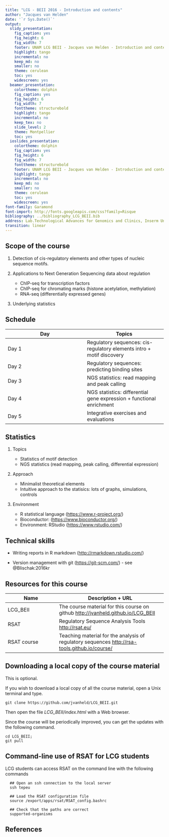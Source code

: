 ```yaml
---
title: "LCG - BEII 2016 - Introduction and contents"
author: "Jacques van Helden"
date: '`r Sys.Date()`'
output:
  slidy_presentation:
    fig_caption: yes
    fig_height: 6
    fig_width: 7
    footer: UNAM LCG BEII - Jacques van Helden - Introduction and contents
    highlight: tango
    incremental: no
    keep_md: no
    smaller: no
    theme: cerulean
    toc: yes
    widescreen: yes
  beamer_presentation:
    colortheme: dolphin
    fig_caption: yes
    fig_height: 6
    fig_width: 7
    fonttheme: structurebold
    highlight: tango
    incremental: no
    keep_tex: no
    slide_level: 2
    theme: Montpellier
    toc: yes
  ioslides_presentation:
    colortheme: dolphin
    fig_caption: yes
    fig_height: 6
    fig_width: 7
    fonttheme: structurebold
    footer: UNAM LCG BEII - Jacques van Helden - Introduction and contents
    highlight: tango
    incremental: no
    keep_md: no
    smaller: no
    theme: cerulean
    toc: yes
    widescreen: yes
font-family: Garamond
font-import: http://fonts.googleapis.com/css?family=Risque
bibliography: ../bibliography_LCG_BEII.bib
address: Lab.Technological Advances for Genomics and Clinics, Inserm Unit U1090
transition: linear
---
```



## Scope of the course


1. Detection of cis-regulatory elements and other types of nucleic sequence motifs.

2. Applications to Next Generation Sequencing data about regulation

    - ChIP-seq for transcription factors
    - ChIP-seq for chromating marks (histone acetylation, methylation)
    - RNA-seq (differentially expressed genes)
        
3. Underlying statistics

## Schedule

| Day    | Topics |
|--------|--------|
| Day 1  | Regulatory sequences: cis-regulatory elements intro + motif discovery  |
| Day 2  | Regulatory sequences: predicting binding sites |
| Day 3  | NGS statistics: read mapping and peak calling |
| Day 4  | NGS statistics: differential gene expression + functional enrichment |
| Day 5  | Integrative exercises and evaluations |


## Statistics

1. Topics

    - Statistics of motif detection
    - NGS statistics (read mapping, peak calling, differential expression)
      
2. Approach

    - Minimalist theoretical elements
    - Intuitive approach to the statisics: lots of graphs, simulations, controls

3. Environment

    - R statistical language (<https://www.r-project.org/>)
    - Bioconductor: (<https://www.bioconductor.org/>)
    - Environment: RStudio (<https://www.rstudio.com/>)

## Technical skills

- Writing reports in R markdown (<http://rmarkdown.rstudio.com/>)

- Version management with git (<https://git-scm.com/>)
      - see @Blischak:2016kr


## Resources for this course

| Name    | Description + URL |
|---------|-------------------|
| LCG_BEII | The course material for this course on github <http://jvanheld.github.io/LCG_BEII> |
| RSAT | Regulatory Sequence Analysis Tools <http://rsat.eu/> |
| RSAT course | Teaching material for the analysis of regulatory sequences <http://rsa-tools.github.io/course/> |

## Downloading a local copy of the course material

This is optional. 

If you wish to download a local copy of all the course material, open a Unix terminal and type.

```
git clone https://github.com/jvanheld/LCG_BEII.git
```

Then open the file *LCG_BEII/index.html* with a Web browser.


Since the course will be periodically improved, you can get the updates with the following command. 

```
cd LCG_BEII; 
git pull
```

## Command-line use of RSAT for LCG students

LCG students can access RSAT on the command line with the following commands

```
  ## Open an ssh connection to the local server
  ssh tepeu

  ## Load the RSAT configuration file
  source /export/apps/rsat/RSAT_config.bashrc

  ## Check that the paths are correct
  supported-organisms
```


## References
